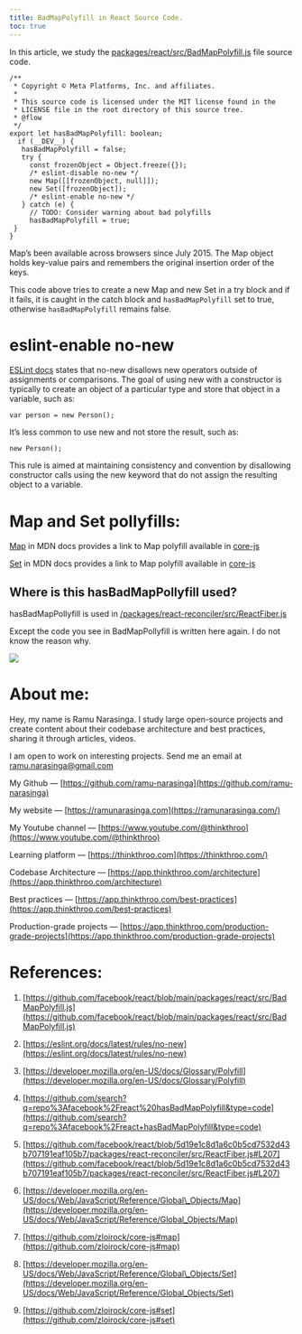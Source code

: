 ```yaml
---
title: BadMapPolyfill in React Source Code.
toc: true
---
```


In this article, we study the [packages/react/src/BadMapPolyfill.js](https://github.com/facebook/react/blob/main/packages/react/src/BadMapPolyfill.js) file source code.

```plaintext
/**
 * Copyright © Meta Platforms, Inc. and affiliates.
 *
 * This source code is licensed under the MIT license found in the
 * LICENSE file in the root directory of this source tree.
 * @flow
 */
export let hasBadMapPolyfill: boolean;
  if (__DEV__) {
   hasBadMapPolyfill = false;
   try {
     const frozenObject = Object.freeze({});
     /* eslint-disable no-new */
     new Map([[frozenObject, null]]);
     new Set([frozenObject]);
     /* eslint-enable no-new */
   } catch (e) {
     // TODO: Consider warning about bad polyfills
     hasBadMapPolyfill = true;
 }
}
```

Map’s been available across browsers since July 2015. The Map object holds key-value pairs and remembers the original insertion order of the keys.

This code above tries to create a new Map and new Set in a try block and if it fails, it is caught in the catch block and `hasBadMapPolyfill` set to true, otherwise `hasBadMapPolyfill` remains false.

# **eslint-enable no-new**

[ESLint docs](https://eslint.org/docs/latest/rules/no-new) states that no-new disallows new operators outside of assignments or comparisons. The goal of using new with a constructor is typically to create an object of a particular type and store that object in a variable, such as:

```plaintext
var person = new Person();
```

It’s less common to use new and not store the result, such as:

```plaintext
new Person();
```

This rule is aimed at maintaining consistency and convention by disallowing constructor calls using the new keyword that do not assign the resulting object to a variable.

# **Map and Set pollyfills:**

[Map](https://developer.mozilla.org/en-US/docs/Web/JavaScript/Reference/Global_Objects/Map) in MDN docs provides a link to Map polyfill available in [core-js](https://github.com/zloirock/core-js#map)

[Set](https://developer.mozilla.org/en-US/docs/Web/JavaScript/Reference/Global_Objects/Set) in MDN docs provides a link to Map polyfill available in [core-js](https://github.com/zloirock/core-js#set)

## **Where is this hasBadMapPollyfill used?**

hasBadMapPollyfill is used in [/packages/react-reconciler/src/ReactFiber.js](https://github.com/facebook/react/blob/5d19e1c8d1a6c0b5cd7532d43b707191eaf105b7/packages/react-reconciler/src/ReactFiber.js#L122-L134)

Except the code you see in BadMapPollyfill is written here again. I do not know the reason why.

![](https://miro.medium.com/v2/resize:fit:875/1*NAOSiNaRo0ZDBJ9UjCb5BA.png)

# **About me:**

Hey, my name is Ramu Narasinga. I study large open-source projects and create content about their codebase architecture and best practices, sharing it through articles, videos.

I am open to work on interesting projects. Send me an email at ramu.narasinga@gmail.com

My Github — [https://github.com/ramu-narasinga](https://github.com/ramu-narasinga)

My website — [https://ramunarasinga.com](https://ramunarasinga.com/)

My Youtube channel — [https://www.youtube.com/@thinkthroo](https://www.youtube.com/@thinkthroo)

Learning platform — [https://thinkthroo.com](https://thinkthroo.com/)

Codebase Architecture — [https://app.thinkthroo.com/architecture](https://app.thinkthroo.com/architecture)

Best practices — [https://app.thinkthroo.com/best-practices](https://app.thinkthroo.com/best-practices)

Production-grade projects — [https://app.thinkthroo.com/production-grade-projects](https://app.thinkthroo.com/production-grade-projects)

# **References:**

1. [https://github.com/facebook/react/blob/main/packages/react/src/BadMapPolyfill.js](https://github.com/facebook/react/blob/main/packages/react/src/BadMapPolyfill.js)
    
2. [https://eslint.org/docs/latest/rules/no-new](https://eslint.org/docs/latest/rules/no-new)
    
3. [https://developer.mozilla.org/en-US/docs/Glossary/Polyfill](https://developer.mozilla.org/en-US/docs/Glossary/Polyfill)
    
4. [https://github.com/search?q=repo%3Afacebook%2Freact%20hasBadMapPolyfill&type=code](https://github.com/search?q=repo%3Afacebook%2Freact+hasBadMapPolyfill&type=code)
    
5. [https://github.com/facebook/react/blob/5d19e1c8d1a6c0b5cd7532d43b707191eaf105b7/packages/react-reconciler/src/ReactFiber.js#L207](https://github.com/facebook/react/blob/5d19e1c8d1a6c0b5cd7532d43b707191eaf105b7/packages/react-reconciler/src/ReactFiber.js#L207)
    
6. [https://developer.mozilla.org/en-US/docs/Web/JavaScript/Reference/Global\_Objects/Map](https://developer.mozilla.org/en-US/docs/Web/JavaScript/Reference/Global_Objects/Map)
    
7. [https://github.com/zloirock/core-js#map](https://github.com/zloirock/core-js#map)
    
8. [https://developer.mozilla.org/en-US/docs/Web/JavaScript/Reference/Global\_Objects/Set](https://developer.mozilla.org/en-US/docs/Web/JavaScript/Reference/Global_Objects/Set)
    
9. [https://github.com/zloirock/core-js#set](https://github.com/zloirock/core-js#set)
